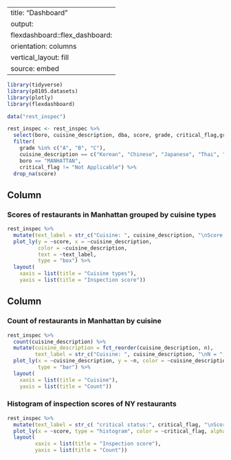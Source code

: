 
---
title: "Dashboard"
output: 
  flexdashboard::flex_dashboard:
    orientation: columns
    vertical_layout: fill
    source: embed
---

```r
library(tidyverse)
library(p8105.datasets)
library(plotly)
library(flexdashboard)
```

```r
data("rest_inspec")

rest_inspec <- rest_inspec %>% 
  select(boro, cuisine_description, dba, score, grade, critical_flag,grade_date) %>% 
  filter(
    grade %in% c("A", "B", "C"), 
    cuisine_description == c("Korean", "Chinese", "Japanese", "Thai", "French", "Mexican"), 
    boro == "MANHATTAN", 
    critical_flag != "Not Applicable") %>% 
  drop_na(score)
```

   
Column {data-width=650}
-----------------------------------------------------------------------

### Scores of restaurants in Manhattan grouped by cuisine types

```r
rest_inspec %>% 
  mutate(text_label = str_c("Cuisine: ", cuisine_description, "\nScore: ", score)) %>%
  plot_ly(y = ~score, x = ~cuisine_description, 
          color = ~cuisine_description, 
          text = ~text_label,
          type = "box") %>% 
  layout(
    xaxis = list(title = "Cuisine types"),
    yaxis = list(title = "Inspection score"))
```

Column {data-width=350}
-----------------------------------------------------------------------

### Count of restaurants in Manhattan by cuisine

```r
rest_inspec %>% 
  count(cuisine_description) %>% 
  mutate(cuisine_description = fct_reorder(cuisine_description, n), 
         text_label = str_c("Cuisine: ", cuisine_description, "\nN = ", n)) %>% 
  plot_ly(x = ~cuisine_description, y = ~n, color = ~cuisine_description,text = ~text_label,
          type = "bar") %>% 
  layout(
    xaxis = list(title = "Cuisine"),
    yaxis = list(title = "Count"))
```

### Histogram of inspection scores of NY restaurants

```r
rest_inspec %>%
  mutate(text_label = str_c( "critical status:", critical_flag, "\nScore: ", score)) %>%
  plot_ly(x = ~score, type = "histogram", color = ~critical_flag, alpha = .8, hovertext = ~text_label) %>% 
  layout(
         xaxis = list(title = "Inspection score"),
         yaxis = list(title = "Count"))
```

